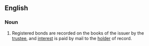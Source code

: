 ==English==

===Noun===
{{en-noun}}

# {{lb|en|law}} Registered bonds are recorded on the books of the issuer by the [[trustee]], and [[interest]] is paid by mail to the [[holder]] of record.